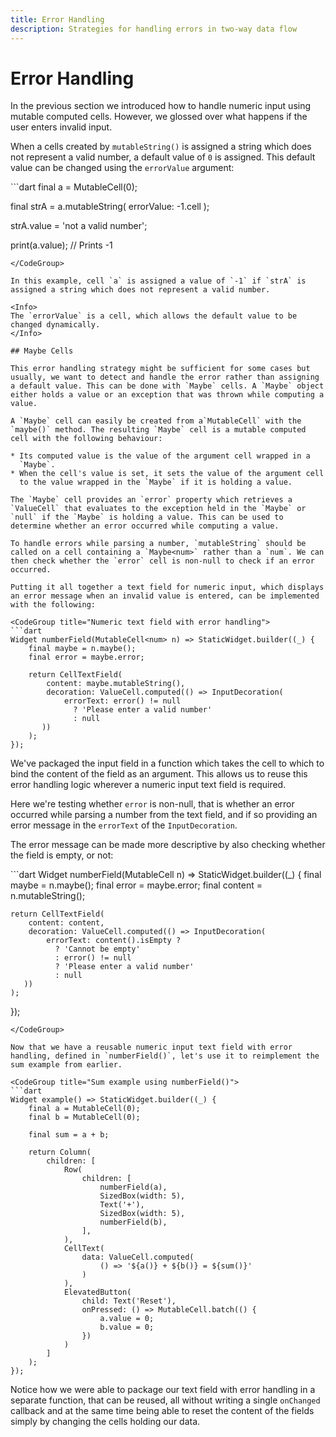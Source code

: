 ```yaml
---
title: Error Handling
description: Strategies for handling errors in two-way data flow
---
```


# Error Handling

In the previous section we introduced how to handle numeric input
using mutable computed cells. However, we glossed over what happens if
the user enters invalid input.

When a cells created by `mutableString()` is assigned a string which
does not represent a valid number, a default value of `0` is
assigned. This default value can be changed using the `errorValue`
argument:

<CodeGroup title="Example of mutableString(errorValue: ...)">
```dart
final a = MutableCell<num>(0);

final strA = a.mutableString(
  errorValue: -1.cell
);

strA.value = 'not a valid number';

print(a.value); // Prints -1
```
</CodeGroup>

In this example, cell `a` is assigned a value of `-1` if `strA` is
assigned a string which does not represent a valid number.

<Info>
The `errorValue` is a cell, which allows the default value to be
changed dynamically.
</Info>

## Maybe Cells

This error handling strategy might be sufficient for some cases but
usually, we want to detect and handle the error rather than assigning
a default value. This can be done with `Maybe` cells. A `Maybe` object
either holds a value or an exception that was thrown while computing a
value.

A `Maybe` cell can easily be created from a`MutableCell` with the
`maybe()` method. The resulting `Maybe` cell is a mutable computed
cell with the following behaviour:

* Its computed value is the value of the argument cell wrapped in a
  `Maybe`.
* When the cell's value is set, it sets the value of the argument cell
  to the value wrapped in the `Maybe` if it is holding a value.

The `Maybe` cell provides an `error` property which retrieves a
`ValueCell` that evaluates to the exception held in the `Maybe` or
`null` if the `Maybe` is holding a value. This can be used to
determine whether an error occurred while computing a value.

To handle errors while parsing a number, `mutableString` should be
called on a cell containing a `Maybe<num>` rather than a `num`. We can
then check whether the `error` cell is non-null to check if an error
occurred.

Putting it all together a text field for numeric input, which displays
an error message when an invalid value is entered, can be implemented
with the following:

<CodeGroup title="Numeric text field with error handling">
```dart
Widget numberField(MutableCell<num> n) => StaticWidget.builder((_) {
	final maybe = n.maybe();
	final error = maybe.error;
	
	return CellTextField(
		content: maybe.mutableString(),
		decoration: ValueCell.computed(() => InputDecoration(
			errorText: error() != null 
			  ? 'Please enter a valid number' 
			  : null
	   ))
	);
});
```
</CodeGroup>

<Info>
We've packaged the input field in a function which takes the cell to
which to bind the content of the field as an argument. This allows us
to reuse this error handling logic wherever a numeric input text field
is required.
</Info>

Here we're testing whether `error` is non-null, that is whether an
error occurred while parsing a number from the text field, and if so
providing an error message in the `errorText` of the
`InputDecoration`.

The error message can be made more descriptive by also checking
whether the field is empty, or not:

<CodeGroup title="Numeric text field with error handling">
```dart
Widget numberField(MutableCell<num> n) => StaticWidget.builder((_) {
	final maybe = n.maybe();
	final error = maybe.error;
	final content = n.mutableString();
	
	return CellTextField(
		content: content,
		decoration: ValueCell.computed(() => InputDecoration(
			errorText: content().isEmpty ? 
			  ? 'Cannot be empty'
			  : error() != null 
			  ? 'Please enter a valid number' 
			  : null
	   ))
	);
});
```
</CodeGroup>

Now that we have a reusable numeric input text field with error
handling, defined in `numberField()`, let's use it to reimplement the
sum example from earlier.

<CodeGroup title="Sum example using numberField()">
```dart
Widget example() => StaticWidget.builder((_) {
    final a = MutableCell(0);
    final b = MutableCell(0);
    
    final sum = a + b;
    
    return Column(
        children: [
            Row(
                children: [
					numberField(a),
                    SizedBox(width: 5),
                    Text('+'),
                    SizedBox(width: 5),
					numberField(b),
                ],
            ),
            CellText(
                data: ValueCell.computed(
                    () => '${a()} + ${b()} = ${sum()}'
                )
            ),
            ElevatedButton(
                child: Text('Reset'),
                onPressed: () => MutableCell.batch(() {
                    a.value = 0;
                    b.value = 0;
                })
            )
        ]
    );
});
```
</CodeGroup>

Notice how we were able to package our text field with error handling
in a separate function, that can be reused, all without writing a
single `onChanged` callback and at the same time being able to reset
the content of the fields simply by changing the cells holding our
data.
